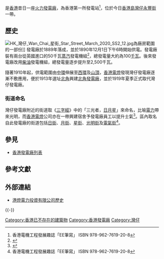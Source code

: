 {{Infobox power station
|station_name=灣仔發電廠
|image=灣仔發電廠 Wan Chai Power Station, 1908.jpg
|caption=
|location={{flag|British Hong Kong}} [[灣仔|灣仔]] 永豐街
|owner=香港電燈
|status=
|th_fuel_primary=柴油
|mine_type=
|conveyance=
|cooling_water=
|technology=
|combined_cycle=
|turbines=
|reciprocating_engines=
|pumped_storage=
|ps_electrical_capacity=2,500千瓦
|commissioned=1890年
|decommissioned=1919年
|extra=
}}
{{engname|灣仔發電廠|Wan Chai Power Station}}是[[香港|香港]]昔日一座[[火力發電廠|火力發電廠]]，為香港第一所發電站<ref name="isbn9789627619208">香港電機工程發展趣誌「EE筆寫」 ISBN 978-962-7619-20-8</ref>，位於今日[[香港島|香港島]][[灣仔|灣仔]][[永豐街|永豐街]]一帶。

==歷史==
[[File:HK_灣仔_Wan_Chai_星街_Star_Street_March_2020_SS2_12.jpg|right]]為廠房範圍的一部份]]
發電廠於1889年落成，並於1890年12月1日下午6時開始供電。發電廠裝有兩台從英國進口的50千瓦[[蒸汽|蒸汽]]發電機組<ref name="hkexnews-0006-2013">{{cite web |title=一百二十五年的發展里程碑 |url=https://www1.hkexnews.hk/listedco/listconews/sehk/2014/0410/02638_1899354/c_hkei_c104.pdf |website=HKEXnews |publisher=電能實業 |accessdate=2020-03-10 |archive-date=2021-11-24 |archive-url=https://web.archive.org/web/20211124041633/https://www1.hkexnews.hk/listedco/listconews/sehk/2014/0410/02638_1899354/c_hkei_c104.pdf |dead-url=no }}</ref>，總發電量大約為100[[千瓦|千瓦]]。後來發電廠改用[[柴油|柴油]]發電機組，總發電量逐步提升至2,500千瓦。

隨著1910年起，供電範圍由[[中環|中環]]伸展至[[西環|西環]]及[[太平山_(香港)|山頂]]，[[香港電燈|香港電燈]]發現灣仔發電廠逐漸不敷應用，便於1913年選址[[北角|北角]]興建[[北角發電廠|北角發電廠]]，並於1919年夏季正式取代灣仔發電廠。

===街道命名===
灣仔發電廠附近的街道取《[[三字經|三字經]]》中的「三光者，[[日|日]][[月|月]][[星|星]]」來命名，比喻[[電力|電力]]帶來光明，而[[香港電燈|香港電燈]]公司亦在一帶興建宿舍予發電廠員工以提升士氣<ref>{{Cite web|title=Stories behind Hong Kong street names: Sun, Moon and Star streets, Wan Chai|url=https://www.scmp.com/lifestyle/travel-leisure/article/1993225/stories-behind-hong-kong-street-names-sun-moon-and-star|accessdate=2020-12-26|author=Rachel Cheung|date=2016-07-22|format=|publisher=South China Morning Post|language=en|archive-date=2021-03-10|archive-url=https://web.archive.org/web/20210310133214/https://www.scmp.com/lifestyle/travel-leisure/article/1993225/stories-behind-hong-kong-street-names-sun-moon-and-star|dead-url=no}}</ref>。區內取名自此發電廠的街道包括[[日街|日街]]、[[月街|月街]]、[[星街|星街]]、[[光明街_(香港)|光明街]]及[[電氣街|電氣街]]<ref name="isbn9789627619208">香港電機工程發展趣誌「EE筆寫」 ISBN 978-962-7619-20-8</ref>。

==參見==
*[[香港發電廠列表|香港發電廠列表]]

==參考文獻==
{{reflist}}

==外部連結==
*[https://web.archive.org/web/20150801022425/http://www.hkelectric.com/web/AboutUs/Generation/Index_zh.htm 港燈電力投資有限公司歷史]

{{-}}
{{香港發電廠}}

[[Category:香港已不存在的建築物|Category:香港已不存在的建築物]]
[[Category:香港發電廠|Category:香港發電廠]]
[[Category:灣仔|Category:灣仔]]